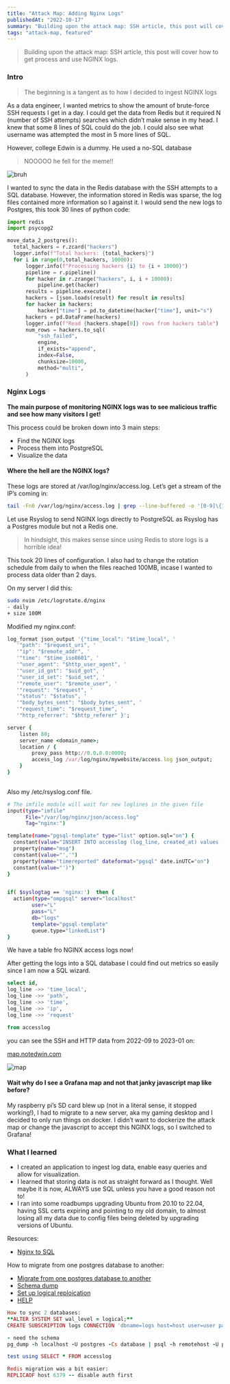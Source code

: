 ```yaml
---
title: "Attack Map: Adding Nginx Logs"
publishedAt: "2022-10-17"
summary: "Building upon the attack map: SSH article, this post will cover how to get process and use NGINX logs."
tags: "attack-map, featured"
---
```


> Building upon the attack map: SSH article, this post will cover how to get process and use NGINX logs.

### Intro

> The beginning is a tangent as to how I decided to ingest NGINX logs

As a data engineer, I wanted metrics to show the amount of brute-force SSH requests I get in a day. I could get the data from Redis but it required N (number of SSH attempts) searches which didn’t make sense in my head. I knew that some 8 lines of SQL could do the job. I could also see what username was attempted the most in 5 more lines of SQL.

However, college Edwin is a dummy. He used a no-SQL database

> NOOOOO he fell for the meme!!

<Image src="/assets/attack-map/no.gif" alt="bruh" width={640} height={500} />

I wanted to sync the data in the Redis database with the SSH attempts to a SQL database. However, the information stored in Redis was sparse, the log files contained more information so I against it. I would send the new logs to Postgres, this took 30 lines of python code:

```python
import redis
import psycopg2

move_data_2_postgres():
  total_hackers = r.zcard("hackers")
  logger.info(f"Total hackers: {total_hackers}")
  for i in range(0,total_hackers, 10000):
      logger.info(f"Processing hackers {i} to {i + 10000}")
      pipeline = r.pipeline()
      for hacker in r.zrange("hackers", i, i + 10000):
          pipeline.get(hacker)
      results = pipeline.execute()
      hackers = [json.loads(result) for result in results]
      for hacker in hackers:
          hacker["time"] = pd.to_datetime(hacker["time"], unit="s")
      hackers = pd.DataFrame(hackers)
      logger.info(f"Read {hackers.shape[0]} rows from hackers table")
      num_rows = hackers.to_sql(
          "ssh_failed",
          engine,
          if_exists="append",
          index=False,
          chunksize=10000,
          method="multi",
      )
```

### Nginx Logs

**The main purpose of monitoring NGINX logs was to see malicious traffic and see how many visitors I get!**

This process could be broken down into 3 main steps:

- Find the NGINX logs
- Process them into PostgreSQL
- Visualize the data

#### Where the hell are the NGINX logs?

These logs are stored at /var/log/nginx/access.log. Let’s get a stream of the IP’s coming in:

```bash
tail -Fn0 /var/log/nginx/access.log | grep --line-buffered -o '[0-9]\{1,3\}\.[0-9]\{1,3\}\.[0-9]\{1,3\}\.[0-9]\{1,3\}'
```

Let use Rsyslog to send NGINX logs directly to PostgreSQL as Rsyslog has a Postgres module but not a Redis one.

> In hindsight, this makes sense since using Redis to store logs is a horrible idea!

This took 20 lines of configuration. I also had to change the rotation schedule from daily to when the files reached 100MB, incase I wanted to process data older than 2 days.

On my server I did this:

```bash
sudo nvim /etc/logrotate.d/nginx
- daily
+ size 100M
```

Modified my nginx.conf:

```ruby
log_format json_output '{"time_local": "$time_local", '
   '"path": "$request_uri", '
   '"ip": "$remote_addr", '
   '"time": "$time_iso8601", '
   '"user_agent": "$http_user_agent", '
   '"user_id_got": "$uid_got", '
   '"user_id_set": "$uid_set", '
   '"remote_user": "$remote_user", '
   '"request": "$request", '
   '"status": "$status", '
   '"body_bytes_sent": "$body_bytes_sent", '
   '"request_time": "$request_time", '
   '"http_referrer": "$http_referer" }';

server {
    listen 80;
    server_name <domain_name>;
    location / {
        proxy_pass http://0.0.0.0:0000;
        access_log /var/log/nginx/mywebsite/access.log json_output;
    }
}
​
```

Also my /etc/rsyslog.conf file.

```bash
# The imfile module will wait for new loglines in the given file
input(type="imfile"
      File="/var/log/nginx/json/access.log"
      Tag="nginx:")

template(name="pgsql-template" type="list" option.sql="on") {
  constant(value="INSERT INTO accesslog (log_line, created_at) values ('")
  property(name="msg")
  constant(value="','")
  property(name="timereported" dateformat="pgsql" date.inUTC="on")
  constant(value="')")
}


if( $syslogtag == 'nginx:')  then {
  action(type="ompgsql" server="localhost"
        user="L"
        pass="L"
        db="logs"
        template="pgsql-template"
        queue.type="linkedList")
}
```

We have a table fro NGINX access logs now!

After getting the logs into a SQL database I could find out metrics so easily since I am now a SQL wizard.

```sql
select id,
log_line ->> 'time_local',
log_line ->> 'path',
log_line ->> 'time',
log_line ->> 'ip',
log_line ->> 'request'

from accesslog
```

you can see the SSH and HTTP data from 2022-09 to 2023-01 on:

[map.notedwin.com](http://map.notedwin.com)

<Image src="/assets/attack-map/map.png" alt="map" width={640} height={500} />

#### Wait why do I see a Grafana map and not that janky javascript map like before?

My raspberry pi’s SD card blew up (not in a literal sense, it stopped working!), I had to migrate to a new server, aka my gaming desktop and I decided to only run things on docker. I didn’t want to dockerize the attack map or change the javascript to accept this NGINX logs, so I switched to Grafana!

### What I learned

- I created an application to ingest log data, enable easy queries and allow for visualization.
- I learned that storing data is not as straight forward as I thought. Well maybe it is now, ALWAYS use SQL unless you have a good reason not to!
- I ran into some roadbumps upgrading Ubuntu from 20.10 to 22.04, having SSL certs expiring and pointing to my old domain, to almost losing all my data due to config files being deleted by upgrading versions of Ubuntu.

Resources:

- [Nginx to SQL](https://www.shubhamdipt.com/blog/send-nginx-logs-to-sql-database/)

How to migrate from one postgres database to another:

- [Migrate from one postgres database to another](https://stackoverflow.com/questions/3049864/transfer-data-between-databases-with-postgresql)
- [Schema dump](https://stackoverflow.com/questions/808735/postgresql-how-to-create-a-copy-of-a-database-or-schema)
- [Set up logical reploication](https://www.postgresql.org/docs/current/logical-replication-quick-setup.html)
- [HELP](https://eradman.com/posts/postgresql-native-logical.html)

```ruby
How to sync 2 databases:
**ALTER SYSTEM SET wal_level = logical;**
CREATE SUBSCRIPTION logs CONNECTION 'dbname=logs host=host user=user password=pass' PUBLICATION logs;

- need the schema
pg_dump -h localhost -U postgres -Cs database | psql -h remotehost -U postgres database

test using SELECT * FROM accesslog

Redis migration was a bit easier:
REPLICAOF host 6379 -- disable auth first

```
